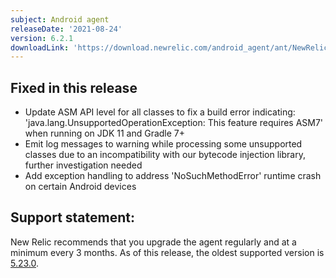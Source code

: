 ```yaml
---
subject: Android agent
releaseDate: '2021-08-24'
version: 6.2.1
downloadLink: 'https://download.newrelic.com/android_agent/ant/NewRelic_Android_Agent_6.2.1.zip'
---
```


## Fixed in this release
* Update ASM API level for all classes to fix a build error indicating: 'java.lang.UnsupportedOperationException: This feature requires ASM7' when running on JDK 11 and Gradle 7+
* Emit log messages to warning while processing some unsupported classes due to an incompatibility with our bytecode injection library, further investigation needed
* Add exception handling to address 'NoSuchMethodError' runtime crash on certain Android devices

## Support statement:
New Relic recommends that you upgrade the agent regularly and at a minimum every 3 months. As of this release, the oldest supported version is [5.23.0](https://docs.newrelic.com/docs/release-notes/mobile-release-notes/android-release-notes/android-5230).
